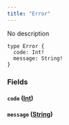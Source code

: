 ```yaml
---
title: "Error"
---
```


No description

```
type Error {
  code: Int!
  message: String!
}

```

### Fields[](#fields "Direct link to heading")

#### `code` ([Int](/developer/graphql-api/references/scalars/int))[](#code-int "Direct link to heading")

#### `message` ([String](/developer/graphql-api/references/scalars/string))[](#message-string "Direct link to heading")
